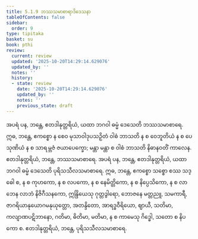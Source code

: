 ```yaml
---
title: 5.1.9 ဘဿသမာစာရာဒိဒေသနာ
tableOfContents: false
sidebar:
  order: 9
type: tipitaka
basket: su
book: pthi
review:
  current: review
  updated: '2025-10-20T14:29:14.629076'
  updated_by: ''
  notes: ''
  history:
  - state: review
    date: '2025-10-20T14:29:14.629076'
    updated_by: ''
    notes: ''
    previous_state: draft
---
```



<DynamicBreadcrumb />


<ReviewStatus review={frontmatter.review} showDetails={true} />

<HypothesisAnnotation frontmatter={frontmatter} />

<Division number="153" book="pthi" e="ch" v="8" p="88">

<Paragraph number="313" book="pthi">
အပရံ ပန, ဘန္တေ, ဧတဒါနုတ္တရိယံ, ယထာ ဘဂဝါ ဓမ္မံ ဒေသေတိ ဘဿသမာစာရေ. ဣဓ, ဘန္တေ, ဧကစ္စော န စေဝ မုသာဝါဒုပသဉှိတံ ဝါစံ ဘာသတိ န စ ဝေဘူတိယံ န စ ပေသုဏိယံ န စ သာရမ္ဘဇံ ဇယာပေက္ခော; မန္တာ မန္တာ စ ဝါစံ ဘာသတိ နိဓာနဝတိံ ကာလေန. ဧတဒါနုတ္တရိယံ, ဘန္တေ, ဘဿသမာစာရေ.
</Paragraph>

<Paragraph number="314" book="pthi">
အပရံ ပန, ဘန္တေ, ဧတဒါနုတ္တရိယံ, ယထာ ဘဂဝါ ဓမ္မံ ဒေသေတိ ပုရိသသီလသမာစာရေ. ဣဓ, ဘန္တေ, ဧကစ္စော သစ္စော စဿ သဒ္ဓေါ စ, န စ ကုဟကော, န စ လပကော, န စ နေမိတ္တိကော, န စ နိပ္ပေသိကော, န စ လာဘေန လာဘံ နိဇိဂီသနကော, ဣန္ဒြိယေသု ဂုတ္တဒွါရော, ဘောဇနေ မတ္တညူ, သမကာရီ, ဇာဂရိယာနုယောဂမနုယုတ္တော, အတန္ဒိတော, အာရဒ္ဓဝီရိယော, ဈာယီ, သတိမာ, ကလျာဏပဋိဘာနော, ဂတိမာ, ဓိတိမာ, မတိမာ, န စ ကာမေသု ဂိဒ္ဓေါ, သတော စ နိပကော စ. ဧတဒါနုတ္တရိယံ, ဘန္တေ, ပုရိသသီလသမာစာရေ.
</Paragraph>
</Division>